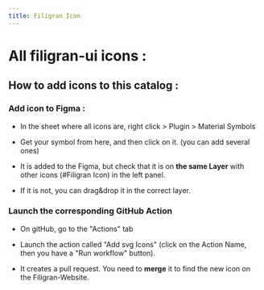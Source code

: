 ```yaml
---
title: Filigran Icon
---
```


# All filigran-ui icons :

<DisplayAllIcons />


## How to add icons to this catalog :

### Add icon to Figma :

- In the sheet where all icons are, right click > Plugin > Material Symbols

- Get your symbol from here, and then click on it. (you can add several ones)

- It is added to the Figma, but check that it is on **the same Layer** with other icons (#Filigran Icon) in the left panel.

- If it is not, you can drag&drop it in the correct layer.

### Launch the corresponding GitHub Action

- On gitHub, go to the "Actions" tab

- Launch the action called "Add svg Icons" (click on the Action Name, then you have a "Run workflow" button).

- It creates a pull request. You need to **merge** it to find the new icon on the Filigran-Website.

